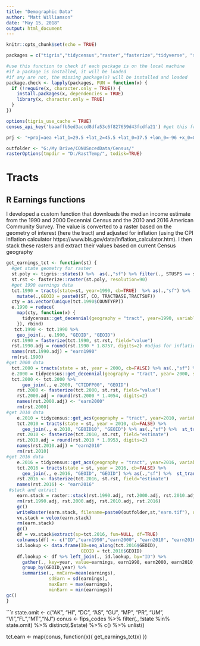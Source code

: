 ```yaml
---
title: "Demographic Data"
author: "Matt Williamson"
date: "May 15, 2018"
output: html_document
---
```


```r
knitr::opts_chunk$set(echo = TRUE)
```

```r
packages = c("tigris","tidycensus","raster","fasterize","tidyverse", "sf", "velox")

#use this function to check if each package is on the local machine
#if a package is installed, it will be loaded
#if any are not, the missing package(s) will be installed and loaded
package.check <- lapply(packages, FUN = function(x) {
  if (!require(x, character.only = TRUE)) {
    install.packages(x, dependencies = TRUE)
    library(x, character.only = TRUE)
  }
})

options(tigris_use_cache = TRUE)
census_api_key('baaaffb5ed3accd8dfa53c6f827659d43fcdfa21') #get this from the census api webpage see help(census_api_key) for details

prj <- "+proj=aea +lat_1=29.5 +lat_2=45.5 +lat_0=37.5 +lon_0=-96 +x_0=0 +y_0=0 +ellps=GRS80 +towgs84=0,0,0,0,0,0,0 +units=m +no_defs"

outfolder <- "G:/My Drive/CONUSncedData/Census/"
rasterOptions(tmpdir = "D:/RastTemp/", todisk=TRUE)
```


# Tracts
## R Earnings functions
I developed a custom function that downloads the median income estimate from the 1990 and 2000 Decennial Census and the 2010 and 2016 American Community Survey. The value is converted to a raster based on the geometry of interest (here the tract) and adjusted for inflation (using the CPI inflation calculator https://www.bls.gov/data/inflation_calculator.htm). I then stack these rasters and extract their values based on current Census geography

```r
get_earnings_tct <- function(st) {
  #get state geometry for raster
  st.poly <- tigris::states() %>%  as(.,"sf") %>% filter(., STUSPS == st)  %>% st_transform(., crs= prj ) 
  st.rst <- fasterize::raster(st.poly, resolution=90)
  #get 1990 earnings data
  tct.1990 = tracts(state=st, year=1990, cb=TRUE)  %>% as(.,"sf") %>%  st_transform(., crs= prj ) %>% 
    mutate(.,GEOID = paste0(ST, CO, TRACTBASE,TRACTSUF))
  cty = as.vector(unique(tct.1990$COUNTYFP))
  e.1990 = reduce(
    map(cty, function(x) {
      tidycensus::get_decennial(geography = "tract", year=1990, variables="P080A001", state=st, county = x)
    }), rbind)
   tct.1990 <- tct.1990 %>% 
    geo_join(., e.1990, "GEOID", "GEOID")
  rst.1990 = fasterize(tct.1990, st.rst, field="value") 
  rst.1990.adj = round(rst.1990 * 1.8757, digits=2) #adjus for inflation base on Buerau of Labor Stats
  names(rst.1990.adj) = "earn1990"
  rm(rst.1990)
#get 2000 data
  tct.2000 = tracts(state = st, year = 2000, cb=FALSE) %>% as(.,"sf") %>%  st_transform(., crs= prj )
  e.2000 = tidycensus::get_decennial(geography = "tract", year= 2000, sumfile="sf3",variables = "P056001", state=st)
  tct.2000 <- tct.2000 %>%   
      geo_join(., e.2000, "CTIDFP00", "GEOID") 
    rst.2000 <- fasterize(tct.2000, st.rst, field="value")
    rst.2000.adj = round(rst.2000 * 1.4054, digits=2)
    names(rst.2000.adj) <- "earn2000"
    rm(rst.2000)
#get 2010 data
    e.2010 = tidycensus::get_acs(geography = "tract", year=2010, variables = "B19049_001", state=st) 
    tct.2010 = tracts(state = st, year = 2010, cb=FALSE) %>% 
      geo_join(., e.2010, "GEOID10", "GEOID") %>% as(.,"sf") %>%  st_transform(., crs= prj )
    rst.2010 <- fasterize(tct.2010, st.rst, field="estimate")
    rst.2010.adj = round(rst.2010 * 1.0953, digits=2)
    names(rst.2010.adj) = "earn2010"
    rm(rst.2010)
#get 2016 data
    e.2016 = tidycensus::get_acs(geography = "tract", year=2016, variables = "B19049_001", state=st) 
    tct.2016 = tracts(state = st, year = 2016, cb=FALSE) %>% 
      geo_join(., e.2016, "GEOID", "GEOID") %>% as(.,"sf") %>%  st_transform(., crs= prj )
    rst.2016 <- fasterize(tct.2016, st.rst, field="estimate")
    names(rst.2016) <- "earn2016"
 #stack and extract
    earn.stack = raster::stack(rst.1990.adj, rst.2000.adj, rst.2010.adj, rst.2016)
    rm(rst.1990.adj, rst.2000.adj, rst.2010.adj, rst.2016)
    gc()
    writeRaster(earn.stack, filename=paste0(outfolder,st,"earn.tif"), options="INTERLEAVE=BAND", overwrite=TRUE)
    vx.stack = velox(earn.stack)
    rm(earn.stack)
    gc()
    df = vx.stack$extract(sp=tct.2016, fun=NULL, df=TRUE)
    colnames(df) <- c("ID","earn1990","earn2000", "earn2010", "earn2016")
    id.lookup <- data.frame(ID=seq_along(tct.2016$GEOID),
                            GEOID = tct.2016$GEOID)
    df.lookup <- df %>% left_join(., id.lookup, by="ID") %>% 
      gather(., key=year, value=earnings, earn1990, earn2000, earn2010, earn2016) %>% 
      group_by(GEOID,year) %>% 
      summarise(., mnEarn=mean(earnings),
                sdEarn = sd(earnings),
                maxEarn = max(earnings),
                minEarn = min(earnings))
gc()
}

```

```r
state.omit <- c("AK", "HI", "DC", "AS", "GU", "MP", "PR", "UM", "VI","FL","MT","NJ")
conus <- fips_codes %>% filter(., !state %in% state.omit) %>% distinct(.$state) %>% c() %>% unlist()


tct.earn <- map(conus, function(x){
  get_earnings_tct(x)
})

